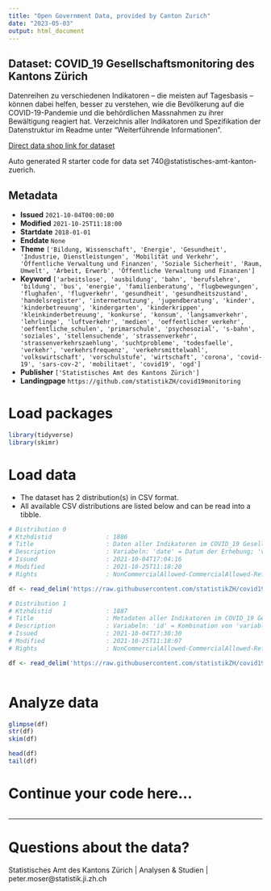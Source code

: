 ```yaml
---
title: "Open Government Data, provided by Canton Zurich"
date: "2023-05-03"
output: html_document
---
```


## Dataset: COVID_19 Gesellschaftsmonitoring des Kantons Zürich

Datenreihen zu verschiedenen Indikatoren – die meisten auf Tagesbasis – können dabei helfen, besser zu verstehen, wie die Bevölkerung auf die COVID-19-Pandemie und die behördlichen Massnahmen zu ihrer Bewältigung reagiert hat. Verzeichnis aller Indikatoren und Spezifikation der Datenstruktur im Readme unter "Weiterführende Informationen".

[Direct data shop link for dataset](https://www.zh.ch/de/politik-staat/opendata.zhweb-noredirect.zhweb-cache.html#/datasets/740@statistisches-amt-kanton-zuerich)

Auto generated R starter code for data set 740@statistisches-amt-kanton-zuerich.

## Metadata

- **Issued** `2021-10-04T00:00:00`
- **Modified** `2021-10-25T11:18:00`
- **Startdate** `2018-01-01`
- **Enddate** `None`
- **Theme** `['Bildung, Wissenschaft', 'Energie', 'Gesundheit', 'Industrie, Dienstleistungen', 'Mobilität und Verkehr', 'Öffentliche Verwaltung und Finanzen', 'Soziale Sicherheit', 'Raum, Umwelt', 'Arbeit, Erwerb', 'Öffentliche Verwaltung und Finanzen']`
- **Keyword** `['arbeitslose', 'ausbildung', 'bahn', 'berufslehre', 'bildung', 'bus', 'energie', 'familienberatung', 'flugbewegungen', 'flughafen', 'flugverkehr', 'gesundheit', 'gesundheitszustand', 'handelsregister', 'internetnutzung', 'jugendberatung', 'kinder', 'kinderbetreuung', 'kindergarten', 'kinderkrippen', 'kleinkinderbetreuung', 'konkurse', 'konsum', 'langsamverkehr', 'lehrlinge', 'luftverkehr', 'medien', 'oeffentlicher_verkehr', 'oeffentliche_schulen', 'primarschule', 'psychosozial', 's-bahn', 'soziales', 'stellensuchende', 'strassenverkehr', 'strassenverkehrszaehlung', 'suchtprobleme', 'todesfaelle', 'verkehr', 'verkehrsfrequenz', 'verkehrsmittelwahl', 'volkswirtschaft', 'vorschulstufe', 'wirtschaft', 'corona', 'covid-19', 'sars-cov-2', 'mobilitaet', 'covid19', 'ogd']`
- **Publisher** `['Statistisches Amt des Kantons Zürich']`
- **Landingpage** `https://github.com/statistikZH/covid19monitoring`


# Load packages

```r

library(tidyverse)
library(skimr)

```

# Load data

-   The dataset has 2 distribution(s) in CSV format.
-   All available CSV distributions are listed below and can be read into a tibble.

```r

# Distribution 0
# Ktzhdistid               : 1886
# Title                    : Daten aller Indikatoren im COVID_19 Gesellschaftsmonitoring des Kantons Zürich
# Description              : Variabeln: 'date' = Datum der Erhebung; 'value' = erhobener Wert; 'topic' = thematische Kategorie des Indikators (Liste aller Indikatoren siehe Readme unter "Weiterführende Informationen"); 'variable_short' = Kurzbezeichnung des Indikators (kein String); 'variable_long' = längere Bezeichnung des Indikators (String); 'location' = räumlicher Bezug der Erhebung, 'unit' = Masseinheit des erhobenen Werts; 'source' = Quelle der erhobenen Daten, 'update' = Aktualisierungsfrequenz, 'public' = Status der Veröffentlichung (ja/nein), 'description' = URL mit Beschreibung zur Grundlage der jeweiligen Datenerhebung, Hinweisen zur Methodik sowie Weiteren Informationen.
# Issued                   : 2021-10-04T17:04:16
# Modified                 : 2021-10-25T11:18:20
# Rights                   : NonCommercialAllowed-CommercialAllowed-ReferenceRequired

df <- read_delim('https://raw.githubusercontent.com/statistikZH/covid19monitoring/master/covid19socialmonitoring.csv')

# Distribution 1
# Ktzhdistid               : 1887
# Title                    : Metadaten aller Indikatoren im COVID_19 Gesellschaftsmonitoring des Kantons Zürich
# Description              : Variabeln: 'id' = Kombination von 'variable_short' und 'location' ergibt eindeutigen Identifkator; 'topic' = thematische Kategorie des Indikators; 'variable_short' = Kurzbezeichnung des Indikators (kein String); 'variable_long' = längere Bezeichnung des Indikators (String); 'location' = räumlicher Bezug der Erhebung, 'unit' = Masseinheit des erhobenen Werts; 'source' = Quelle der erhobenen Daten, 'update' = Aktualisierungsfrequenz, 'public' = Status der Veröffentlichung (ja/nein), 'description' = URL mit Beschreibung zur Grundlage der jeweiligen Datenerhebung, Hinweisen zur Methodik sowie Weiteren Informationen; 'last_modified' = Datum der letzten Aktualisierung; 'date_first_obs' = Startdatum der Zeitreihe (d.i. die erste erhobene Beobachtung); 'date_last_obs' = Enddatum der Zeitreihe (d.i. die letzte erhobene Beobachtung); 'sort' = alphabetische Sortierungsvariable nach 'topic' und 'variable_long'.
# Issued                   : 2021-10-04T17:38:30
# Modified                 : 2021-10-25T11:18:07
# Rights                   : NonCommercialAllowed-CommercialAllowed-ReferenceRequired

df <- read_delim('https://raw.githubusercontent.com/statistikZH/covid19monitoring/master/Metadata.csv')



```

# Analyze data

```r

glimpse(df)
str(df)
skim(df)

head(df)
tail(df)

```

# Continue your code here...

```r

```

------------------------------------------------------------------------

# Questions about the data?

Statistisches Amt des Kantons Zürich | Analysen & Studien | peter.moser@statistik.ji.zh.ch

